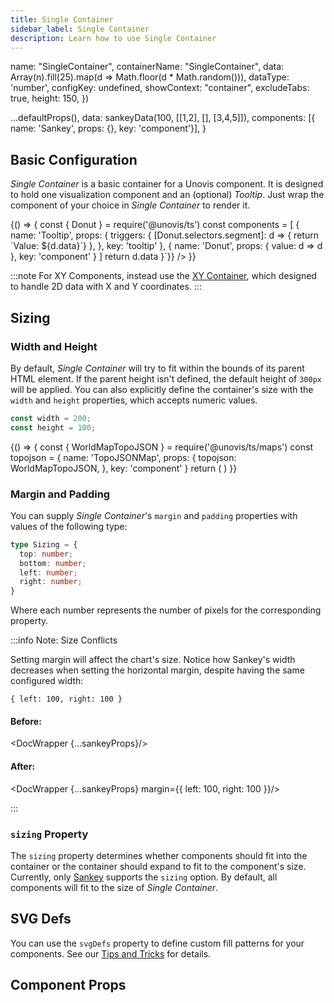 ```yaml
---
title: Single Container
sidebar_label: Single Container
description: Learn how to use Single Container
---
```



  name: "SingleContainer",
  containerName: "SingleContainer",
  data: Array(n).fill(25).map(d => Math.floor(d * Math.random())),
  dataType: 'number',
  configKey: undefined,
  showContext: "container",
  excludeTabs: true,
  height: 150,
})

  ...defaultProps(),
  data: sankeyData(100, [[1,2], [], [3,4,5]]),
  components: [{ name: 'Sankey', props: {}, key: 'component'}],
}

## Basic Configuration
_Single Container_ is a basic container for a Unovis component. It is designed to hold one
visualization component and an (optional) _Tooltip_. Just wrap the
component of your choice in _Single Container_ to render it.

<BrowserOnly>
{() => {
  const { Donut } = require('@unovis/ts')
  const components = [
    {
      name: 'Tooltip',
      props: {
        triggers: {
          [Donut.selectors.segment]: d => {
            return `Value: ${d.data}`}
        },
      },
      key: 'tooltip'
    },
    { name: 'Donut', props: { value: d => d }, key: 'component' }
  ]
  return <DocWrapper {...defaultProps()}
    height={150}
    components={components}
    imports={{ '@unovis/ts': ['Donut'] }}
    showContext='full'
    excludeTabs={false}
    declarations={{ triggers: `{ [Donut.selectors.segment]: d => d.data }`}}
  />
}}
</BrowserOnly>

:::note
For XY Components, instead use the <a href="XY_Container">XY Container</a>, which designed to handle
2D data with X and Y coordinates.
:::

## Sizing
### Width and Height
By default, _Single Container_ will try to fit within the bounds of its parent HTML element. If the parent
height isn't defined, the default height of `300px` will be applied. You can also explicitly define the container's
size with the `width` and `height` properties, which accepts numeric values.

```ts
const width = 200;
const height = 100;
```

<div className='center'>
  <BrowserOnly>
  {() => {
    const { WorldMapTopoJSON } = require('@unovis/ts/maps')
    const topojson = { name: 'TopoJSONMap',
      props: { topojson: WorldMapTopoJSON, },
      key: 'component'
    }
    return (
      <DocWrapper {...defaultProps()} containerProps={{ height: 100, width: 200 }} components={[topojson]}/>
    )
  }}
  </BrowserOnly>
</div>

### Margin and Padding
You can supply _Single Container_'s `margin` and `padding` properties with values of the following type:

```ts
type Sizing = {
  top: number;
  bottom: number;
  left: number;
  right: number;
}
```

Where each number represents the number of pixels for the corresponding property.

:::info Note: Size Conflicts

Setting margin will affect the chart's size. Notice how Sankey's width decreases when setting the
horizontal margin, despite having the same configured width:

```
{ left: 100, right: 100 }
```

#### Before:
<DocWrapper {...sankeyProps}/>

#### After:
<DocWrapper {...sankeyProps} margin={{ left: 100, right: 100 }}/>

:::

### `sizing` Property
The `sizing` property determines whether components should fit into the container
or the container should expand to fit to the component's size. Currently, only <a href="/docs/networks-and-flows/Sankey#component-sizing">
Sankey</a> supports the `sizing` option. By default, all components will fit to the size of _Single Container_.

## SVG Defs
You can use the `svgDefs` property to define custom fill patterns for your components.
See our <a href="/docs/guides/tips-and-tricks#custom-fills-with-svg-defs">Tips and Tricks</a> for details.

## Component Props
<PropsTable name="VisSingleContainer"/>
